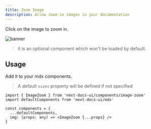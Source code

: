 ```yaml
---
title: Zoom Image
description: Allow zoom-in images in your documentation
---
```


Click on the image to zoom in.

![banner](/banner.png)

> it is an optional component which won't be loaded by default.

## Usage

Add it to your mdx components.

> A default `sizes` property will be defined if not specified

```tsx
import { ImageZoom } from 'next-docs-ui/components/image-zoom'
import defaultComponents from 'next-docs-ui/mdx'

const components = {
  ...defaultComponents,
  img: (props: any) => <ImageZoom {...props} />
}
```
